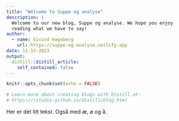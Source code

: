 ```yaml
---
title: "Welcome to Suppe og analyse"
description: |
  Welcome to our new blog, Suppe og analyse. We hope you enjoy 
  reading what we have to say!
author:
  - name: Eivind Hageberg 
    url: https://suppe-og-analyse.netlify.app
date: 11-13-2023
output:
  distill::distill_article:
    self_contained: false
---
```


```r
knitr::opts_chunk$set(echo = FALSE)

# Learn more about creating blogs with Distill at:
# https://rstudio.github.io/distill/blog.html

```


Her er det litt tekst. Også med æ, ø og å.

